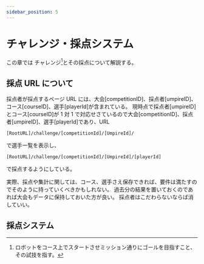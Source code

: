 ```yaml
---
sidebar_position: 5
---
```


# チャレンジ・採点システム


この章では チャレンジ[^1]とその採点について解説する。

## 採点 URL について

採点者が採点するページ URL には、大会[competitionID]、採点者[umpireID]、コース[courseID]、選手[playerId]が含まれている。
現時点で採点者[umpireID]とコース[courseID]が 1 対 1 で対応せさているので大会[competitionID]、採点者[umpireID]、選手[playerId]であり、URL

`[RootURL]/challenge/[competitionId]/[UmpireId]/`

で選手一覧を表示し、

`[RootURL]/challenge/[competitionId]/[UmpireId]/[playerId]`

で採点するようにしている。

実際、採点や集計に関しては、コース、選手さえ保存できれば、要件は満たすのでそのように持っていくべきかもしれない。
過去分の結果を置いておくのであれば大会もデータに保持しておいた方が良い。
採点者はこだわらないならば消していい。

## 採点システム

[^1]: ロボットをコース上でスタートさせミッション通りにゴールを目指すこと、その試技を指す。
